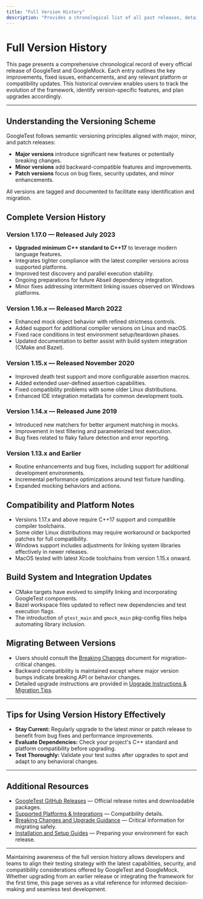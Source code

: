 ```yaml
---
title: "Full Version History"
description: "Provides a chronological list of all past releases, detailing changes, enhancements, and fixes introduced in each version. Includes references to platform, compatibility, and build system updates."
---
```


# Full Version History

This page presents a comprehensive chronological record of every official release of GoogleTest and GoogleMock. Each entry outlines the key improvements, fixed issues, enhancements, and any relevant platform or compatibility updates. This historical overview enables users to track the evolution of the framework, identify version-specific features, and plan upgrades accordingly.

---

## Understanding the Versioning Scheme

GoogleTest follows semantic versioning principles aligned with major, minor, and patch releases:

- **Major versions** introduce significant new features or potentially breaking changes.
- **Minor versions** add backward-compatible features and improvements.
- **Patch versions** focus on bug fixes, security updates, and minor enhancements.

All versions are tagged and documented to facilitate easy identification and migration.

## Complete Version History

### Version 1.17.0 — Released July 2023
- **Upgraded minimum C++ standard to C++17** to leverage modern language features.
- Integrates tighter compliance with the latest compiler versions across supported platforms.
- Improved test discovery and parallel execution stability.
- Ongoing preparations for future Abseil dependency integration.
- Minor fixes addressing intermittent linking issues observed on Windows platforms.

### Version 1.16.x — Released March 2022
- Enhanced mock object behavior with refined strictness controls.
- Added support for additional compiler versions on Linux and macOS.
- Fixed race conditions in test environment setup/teardown phases.
- Updated documentation to better assist with build system integration (CMake and Bazel).

### Version 1.15.x — Released November 2020
- Improved death test support and more configurable assertion macros.
- Added extended user-defined assertion capabilities.
- Fixed compatibility problems with some older Linux distributions.
- Enhanced IDE integration metadata for common development tools.

### Version 1.14.x — Released June 2019
- Introduced new matchers for better argument matching in mocks.
- Improvement in test filtering and parameterized test execution.
- Bug fixes related to flaky failure detection and error reporting.

### Version 1.13.x and Earlier
- Routine enhancements and bug fixes, including support for additional development environments.
- Incremental performance optimizations around test fixture handling.
- Expanded mocking behaviors and actions.


## Compatibility and Platform Notes

- Versions 1.17.x and above require C++17 support and compatible compiler toolchains.
- Some older Linux distributions may require workaround or backported patches for full compatibility.
- Windows support includes adjustments for linking system libraries effectively in newer releases.
- MacOS tested with latest Xcode toolchains from version 1.15.x onward.

## Build System and Integration Updates

- CMake targets have evolved to simplify linking and incorporating GoogleTest components.
- Bazel workspace files updated to reflect new dependencies and test execution flags.
- The introduction of `gtest_main` and `gmock_main` pkg-config files helps automating library inclusion.

## Migrating Between Versions

- Users should consult the [Breaking Changes](https://github.com/google/googletest/blob/main/docs/changelog/upgrade-guidance/breaking-changes.md) document for migration-critical changes.
- Backward compatibility is maintained except where major version bumps indicate breaking API or behavior changes.
- Detailed upgrade instructions are provided in [Upgrade Instructions & Migration Tips](https://github.com/google/googletest/blob/main/docs/changelog/upgrade-guidance/upgrade-instructions.md).

---

## Tips for Using Version History Effectively

- **Stay Current:** Regularly upgrade to the latest minor or patch release to benefit from bug fixes and performance improvements.
- **Evaluate Dependencies:** Check your project's C++ standard and platform compatibility before upgrading.
- **Test Thoroughly:** Validate your test suites after upgrades to spot and adapt to any behavioral changes.

---

## Additional Resources

- [GoogleTest GitHub Releases](https://github.com/google/googletest/releases) — Official release notes and downloadable packages.
- [Supported Platforms & Integrations](../../overview/architecture-features-integration/supported-platforms-integration) — Compatibility details.
- [Breaking Changes and Upgrade Guidance](../../changelog/upgrade-guidance) — Critical information for migrating safely.
- [Installation and Setup Guides](../../getting-started/installation-prerequisites) — Preparing your environment for each release.

---

Maintaining awareness of the full version history allows developers and teams to align their testing strategy with the latest capabilities, security, and compatibility considerations offered by GoogleTest and GoogleMock. Whether upgrading from an earlier release or integrating the framework for the first time, this page serves as a vital reference for informed decision-making and seamless test development.
